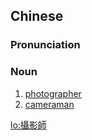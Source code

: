 {{also|摄影师}}
==Chinese==
{{zh-forms|s=摄影师|type=21}}

===Pronunciation===
{{zh-pron
|m=shèyǐngshī
|c=sip3 jing2 si1
|cat=n
}}

===Noun===
{{zh-noun}}

# [[photographer]]
# [[cameraman]]

{{zh-cat|Occupations}}

[[lo:攝影師]]